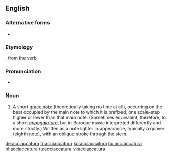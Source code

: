 ==English==

===Alternative forms===
* {{l|en|acciacatura}}

===Etymology===
{{borrowing|it|acciaccatura|lang=en}}, from the verb {{term|acciaccare||to crush|lang=it}}

===Pronunciation===
* {{a|US|UK}} {{IPA|/ɑ.ˌtʃɑk.ə.ˈtʊɹ.ə/|/əˌtʃækəˈtʊəɹə/|lang=en}}

===Noun===
{{en-noun|s|acciaccature}}

# {{context|music|lang=en}} A short [[grace note]] (theoretically taking no time at all), occurring on the beat occupied by the main note to which it is prefixed, one scale-step higher or lower than that main note. (Sometimes equivalent, therefore, to a short ''[[appoggiatura]]'', but in Baroque music interpreted differently and more strictly.) Written as a note lighter in appearance, typically a quaver (eighth note), with an oblique stroke through the stem.

[[de:acciaccatura]]
[[fr:acciaccatura]]
[[ko:acciaccatura]]
[[hu:acciaccatura]]
[[pl:acciaccatura]]
[[ru:acciaccatura]]
[[vi:acciaccatura]]